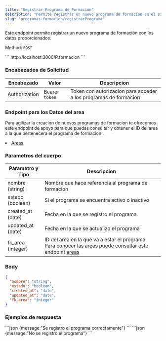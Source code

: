 ```yaml
---
title: "Registrar Programa de Formación"
description: "Permite registrar un nuevo programa de formación en el sistema."
slug: "programas-formacion/registrarPrograma"
---
```


Este endpoint permite registrar un nuevo programa de formación con los datos proporcionados.

Method: `POST`

<Tabs>
  <TabItem label="Endpoint">
  ```
  http://localhost:3000/P.formacion
  ```
  </TabItem>
</Tabs>

<h3>Encabezados de Solicitud</h3>

| Encabezado | Valor | Descripcion
|----------|-------| -------
| Authorization |  Bearer `token` | Token con autorizacion para acceder a los programas de formacion

<h3>Endpoint para los Datos del area</h3>

Para agilizar la creacion de nuevos programas de formacion te ofrecemos este endpoint de apoyo para que puedas consultar y obtener el ID del area a la que pertenecera el programa de formacion .
<li><a href="/areas/listarAreas">Areas</a></li>


<h3>Parametros del cuerpo</h3>

| Parametro y Tipo | Descripcion
|----------|--------
| nombre (string) |  Nombre que hace referencia al programa de formacion
| estado (boolean) | Si el programa se encuentra activo o inactivo
| created_at (date) | Fecha en la que se registro el programa
| updated_at (date) | Fecha en la que se actualizo el programa
| fk_area (integer) |  ID del area en la que va a estar el programa. Para conocer las areas puede consultar este endpoint <a href="/areas/listarAreas">areas</a>

### Body

```json
{
  "nombre": "string",
  "estado": "boolean",
  "created_at": "date",
  "updated_at": "date",
  "fk_area": "integer"
}
```

<h3>Ejemplos de respuesta</h3>

<Tabs>
  <TabItem label="Status 201">
  ```json
  {message:"Se registro el programa correctamente"}
  ```
  </TabItem>

  <TabItem label="Status 400">
  ```json
  {message:"No se registro el programa"}
  ```
  </TabItem>
</Tabs>